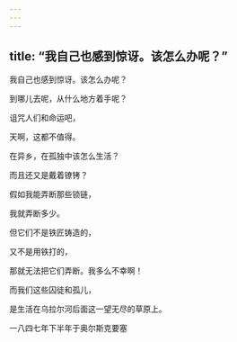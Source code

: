 ```yaml
---
---
---
```

title: “我自己也感到惊讶。该怎么办呢？”
---




我自己也感到惊讶。该怎么办呢？

到哪儿去呢，从什么地方着手呢？

诅咒人们和命运吧，

天啊，这都不值得。

在异乡，在孤独中该怎么生活？

而且还又是戴着镣铐？

假如我能弄断那些锁链，

我就弄断多少。

但它们不是铁匠铸造的，

又不是用铁打的，

那就无法把它们弄断。我多么不幸啊！

而我们这些囚徒和孤儿，

是生活在乌拉尔河后面这一望无尽的草原上。

一八四七年下半年于奥尔斯克要塞